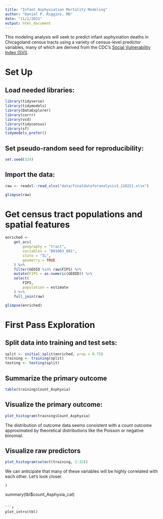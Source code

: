 ```yaml
---
title: "Infant Asphyxiation Mortality Modeling"
author: "Daniel P. Riggins, MD"
date: "11/1/2021"
output: html_document
---
```


This modeling analysis will seek to predict infant asphyxiation deaths in Chicagoland census tracts using a variety of census-level predictor variables, many of which are derived from the CDC's [Social Vulnerability Index (SVI)](https://seandavi.github.io/sars2pack/reference/cdc_social_vulnerability_index.html).

# Set Up

## Load needed libraries:

```r
library(tidyverse)
library(tidymodels)
library(DataExplorer)
library(corrr)
library(vcd)
library(tidycensus)
library(sf)
tidymodels_prefer()
```

## Set pseudo-random seed for reproducibility:

```r
set.seed(324)
```

## Import the data:

```r
raw <- readxl::read_xlsx("data/finaldataforanalysis3_110221.xlsx")

glimpse(raw)
```

# Get census tract populations and spatial features

```r
enriched <-
    get_acs(
        geography = "tract",
        variables = "B01003_001",
        state = "IL",
        geometry = TRUE
    ) %>%
    filter(GEOID %in% raw$FIPS) %>%
    mutate(FIPS = as.numeric(GEOID)) %>%
    select(
        FIPS,
        population = estimate
    ) %>%
    full_join(raw)

glimpse(enriched)
```

# First Pass Exploration

## Split data into training and test sets:

```r
split <- initial_split(enriched, prop = 0.75)
training <- training(split)
testing <- testing(split)
```


## Summarize the primary outcome

```r
table(training$Count_Asphyxia)
```
## Visualize the primary outcome:

```r
plot_histogram(training$Count_Asphyxia)
```

The distribution of outcome data seems consistent with a count outcome approximated by theoretical distributions like the Poisson or negative binomial.

## Visualize raw predictors

```r
plot_histogram(select(training, 2:32))
```

We can anticipate that many of these variables will be highly correlated with each other. Let's look closer.

    )

summary(tbl$count_Asphyxia_cat)
```

```r
plot_intro(tbl)
```



